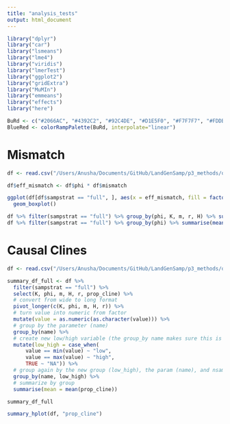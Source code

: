 ```yaml
---
title: "analysis_tests"
output: html_document
---
```



```r
library("dplyr")
library("car")
library("lsmeans")
library("lme4")
library("viridis")
library("lmerTest")
library("ggplot2")
library("gridExtra")
library("MuMIn")
library("emmeans")
library("effects")
library("here")

BuRd <- c("#2066AC", "#4392C2", "#92C4DE", "#D1E5F0", "#F7F7F7", "#FDDBC6", "#F4A581", "#D5604C", "#B2182B")
BlueRed <- colorRampPalette(BuRd, interpolate="linear")
```


# Mismatch
```r
df <- read.csv("/Users/Anusha/Documents/GitHub/LandGenSamp/p3_methods/outputs/mismatch_results.csv")

df$eff_mismatch <- df$phi * df$mismatch

ggplot(df[df$sampstrat == "full", ], aes(x = eff_mismatch, fill = factor(phi))) +
  geom_boxplot()

df %>% filter(sampstrat == "full") %>% group_by(phi, K, m, r, H) %>% summarise(mean(abs(mismatch)))
df %>% filter(sampstrat == "full") %>% group_by(phi) %>% summarise(mean(abs(mismatch)))

```

# Causal Clines 

```r
df <- read.csv("/Users/Anusha/Documents/GitHub/LandGenSamp/p3_methods/outputs/cline_results.csv")

summary_df_full <- df %>% 
  filter(sampstrat == "full") %>% 
  select(K, phi, m, H, r, prop_cline) %>%
  # convert from wide to long format
  pivot_longer(c(K, phi, m, H, r)) %>%
  # turn value into numeric from factor
  mutate(value = as.numeric(as.character(value))) %>%
  # group by the parameter (name)
  group_by(name) %>% 
  # create new low/high variable (the group_by name makes sure this is done for each parameter seperately)
  mutate(low_high = case_when(
      value == min(value) ~ "low",
      value == max(value) ~ "high",
      TRUE ~ "NA")) %>% 
  # group again by the new group (low_high), the param (name), and nsamp/sampstrat
  group_by(name, low_high) %>%
  # summarize by group
  summarise(mean = mean(prop_cline))

summary_df_full

summary_hplot(df, "prop_cline")
```


